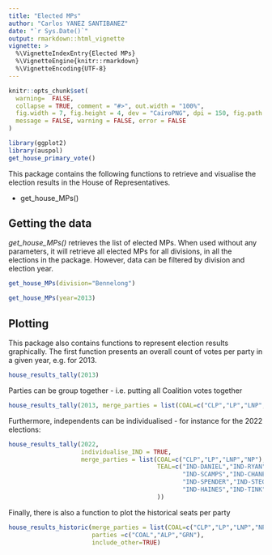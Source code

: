 ```yaml
---
title: "Elected MPs"
author: "Carlos YANEZ SANTIBANEZ"
date: "`r Sys.Date()`"
output: rmarkdown::html_vignette
vignette: >
  %\VignetteIndexEntry{Elected MPs}
  %\VignetteEngine{knitr::rmarkdown}
  %\VignetteEncoding{UTF-8}
---
```


```r

knitr::opts_chunk$set(
  warning=  FALSE,
  collapse = TRUE, comment = "#>", out.width = "100%",
  fig.width = 7, fig.height = 4, dev = "CairoPNG", dpi = 150, fig.path = "vignettes/elected-",
  message = FALSE, warning = FALSE, error = FALSE
)

library(ggplot2)
library(auspol)
get_house_primary_vote()

```

This package contains the following functions to retrieve and visualise the election results in the House of Representatives.

- get_house_MPs()



## Getting the data

*get_house_MPs()*  retrieves the list of elected MPs. When used without any parameters, it will retrieve all elected MPs for all divisions, in all the elections in the package. However, data can be filtered by division and election year.

```r
get_house_MPs(division="Bennelong")
```

```r
get_house_MPs(year=2013)
```
## Plotting

This package also contains  functions to represent election results graphically. The first function presents an overall count of votes per party in a given year, e.g. for 2013.

```r
house_results_tally(2013)
```

Parties can be group together - i.e. putting all Coalition votes together

```r
house_results_tally(2013, merge_parties = list(COAL=c("CLP","LP","LNP","NP")))

```

Furthermore, independents can be individualised - for instance for the 2022 elections:

```r
house_results_tally(2022, 
                    individualise_IND = TRUE,
                    merge_parties = list(COAL=c("CLP","LP","LNP","NP"),
                                         TEAL=c("IND-DANIEL","IND-RYAN",
                                                "IND-SCAMPS","IND-CHANEY",
                                                "IND-SPENDER","IND-STEGGALL",
                                                "IND-HAINES","IND-TINK")
                                         ))

```

Finally, there is also a function to plot the historical seats per party

```r
house_results_historic(merge_parties = list(COAL=c("CLP","LP","LNP","NP")),
                       parties =c("COAL","ALP","GRN"),
                       include_other=TRUE)
```
